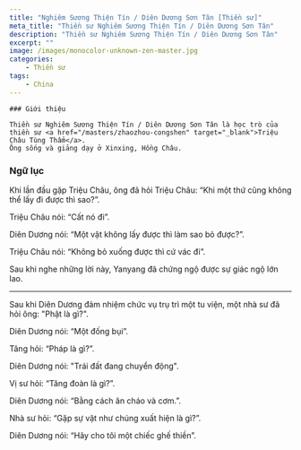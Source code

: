 ```yaml
---
title: "Nghiêm Sương Thiện Tín / Diên Dương Sơn Tân [Thiền sư]"
meta_title: "Thiền sư Nghiêm Sương Thiện Tín / Diên Dương Sơn Tân"
description: "Thiền sư Nghiêm Sương Thiện Tín / Diên Dương Sơn Tân"
excerpt: ""
image: /images/monocolor-unknown-zen-master.jpg
categories:
    - Thiền sư
tags:
    - China
---
```


<div className="grid xl:grid-cols-8 lg:grid-cols-8 md:grid-cols-2 sm:grid-cols-2 xs:grid-cols-1 gap-8 bg-body dark:bg-darkmode-body">

  <div className="lg:col-span-3 md:col-span-1">

    ### Giới thiệu

    Thiền sư Nghiêm Sương Thiện Tín / Diên Dương Sơn Tân là học trò của thiền sư <a href="/masters/zhaozhou-congshen" target="_blank">Triệu Châu Tùng Thẩm</a>.
    Ông sống và giảng dạy ở Xinxing, Hồng Châu.

</div>

<div className="lg:col-span-5 md:col-span-1">

### Ngữ lục

Khi lần đầu gặp Triệu Châu, ông đã hỏi Triệu Châu: “Khi một thứ cũng không thể lấy đi được thì sao?”.

Triệu Châu nói: “Cất nó đi”.

Diên Dương nói: “Một vật không lấy được thì làm sao bỏ được?”.

Triệu Châu nói: “Không bỏ xuống được thì cứ vác đi”.

Sau khi nghe những lời này, Yanyang đã chứng ngộ được sự giác ngộ lớn lao.

---

Sau khi Diên Dương đảm nhiệm chức vụ trụ trì một tu viện, một nhà sư đã hỏi ông: "Phật là gì?".

Diên Dương nói: “Một đống bụi”.

Tăng hỏi: “Pháp là gì?”.

Diên Dương nói: "Trái đất đang chuyển động".

Vị sư hỏi: “Tăng đoàn là gì?”.

Diên Dương nói: “Bằng cách ăn cháo và cơm.”.

Nhà sư hỏi: “Gặp sự vật như chúng xuất hiện là gì?”.

Diên Dương nói: “Hãy cho tôi một chiếc ghế thiền”.

</div>

</div>
